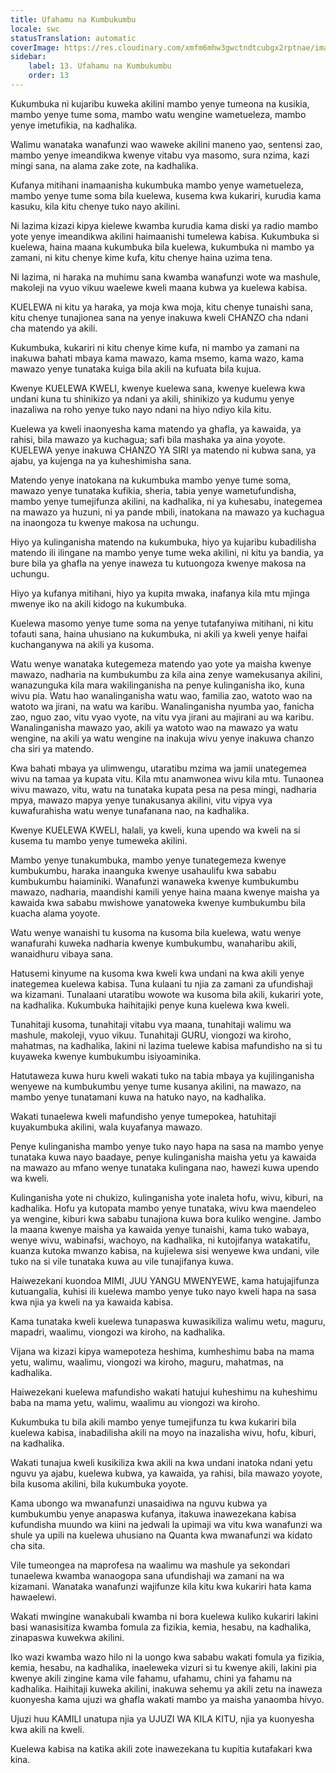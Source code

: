 ```yaml
---
title: Ufahamu na Kumbukumbu
locale: swc
statusTranslation: automatic
coverImage: https://res.cloudinary.com/xmfm6mhw3gwctndtcubgx2rptnae/image/upload/v1740337243/small_cover_educacion_fundamental_a051170f1c.webp
sidebar:
    label: 13. Ufahamu na Kumbukumbu
    order: 13
---
```

Kukumbuka ni kujaribu kuweka akilini mambo yenye tumeona na kusikia, mambo yenye tume soma, mambo watu wengine wametueleza, mambo yenye imetufikia, na kadhalika.

Walimu wanataka wanafunzi wao waweke akilini maneno yao, sentensi zao, mambo yenye imeandikwa kwenye vitabu vya masomo, sura nzima, kazi mingi sana, na alama zake zote, na kadhalika.

Kufanya mitihani inamaanisha kukumbuka mambo yenye wametueleza, mambo yenye tume soma bila kuelewa, kusema kwa kukariri, kurudia kama kasuku, kila kitu chenye tuko nayo akilini.

Ni lazima kizazi kipya kielewe kwamba kurudia kama diski ya radio mambo yote yenye imeandikwa akilini haimaanishi tumelewa kabisa. Kukumbuka si kuelewa, haina maana kukumbuka bila kuelewa, kukumbuka ni mambo ya zamani, ni kitu chenye kime kufa, kitu chenye haina uzima tena.

Ni lazima, ni haraka na muhimu sana kwamba wanafunzi wote wa mashule, makoleji na vyuo vikuu waelewe kweli maana kubwa ya kuelewa kabisa.

KUELEWA ni kitu ya haraka, ya moja kwa moja, kitu chenye tunaishi sana, kitu chenye tunajionea sana na yenye inakuwa kweli CHANZO cha ndani cha matendo ya akili.

Kukumbuka, kukariri ni kitu chenye kime kufa, ni mambo ya zamani na inakuwa bahati mbaya kama mawazo, kama msemo, kama wazo, kama mawazo yenye tunataka kuiga bila akili na kufuata bila kujua.

Kwenye KUELEWA KWELI, kwenye kuelewa sana, kwenye kuelewa kwa undani kuna tu shinikizo ya ndani ya akili, shinikizo ya kudumu yenye inazaliwa na roho yenye tuko nayo ndani na hiyo ndiyo kila kitu.

Kuelewa ya kweli inaonyesha kama matendo ya ghafla, ya kawaida, ya rahisi, bila mawazo ya kuchagua; safi bila mashaka ya aina yoyote. KUELEWA yenye inakuwa CHANZO YA SIRI ya matendo ni kubwa sana, ya ajabu, ya kujenga na ya kuheshimisha sana.

Matendo yenye inatokana na kukumbuka mambo yenye tume soma, mawazo yenye tunataka kufikia, sheria, tabia yenye wametufundisha, mambo yenye tumejifunza akilini, na kadhalika, ni ya kuhesabu, inategemea na mawazo ya huzuni, ni ya pande mbili, inatokana na mawazo ya kuchagua na inaongoza tu kwenye makosa na uchungu.

Hiyo ya kulinganisha matendo na kukumbuka, hiyo ya kujaribu kubadilisha matendo ili ilingane na mambo yenye tume weka akilini, ni kitu ya bandia, ya bure bila ya ghafla na yenye inaweza tu kutuongoza kwenye makosa na uchungu.

Hiyo ya kufanya mitihani, hiyo ya kupita mwaka, inafanya kila mtu mjinga mwenye iko na akili kidogo na kukumbuka.

Kuelewa masomo yenye tume soma na yenye tutafanyiwa mitihani, ni kitu tofauti sana, haina uhusiano na kukumbuka, ni akili ya kweli yenye haifai kuchanganywa na akili ya kusoma.

Watu wenye wanataka kutegemeza matendo yao yote ya maisha kwenye mawazo, nadharia na kumbukumbu za kila aina zenye wamekusanya akilini, wanazunguka kila mara wakilinganisha na penye kulinganisha iko, kuna wivu pia. Watu hao wanalinganisha watu wao, familia zao, watoto wao na watoto wa jirani, na watu wa karibu. Wanalinganisha nyumba yao, fanicha zao, nguo zao, vitu vyao vyote, na vitu vya jirani au majirani au wa karibu. Wanalinganisha mawazo yao, akili ya watoto wao na mawazo ya watu wengine, na akili ya watu wengine na inakuja wivu yenye inakuwa chanzo cha siri ya matendo.

Kwa bahati mbaya ya ulimwengu, utaratibu mzima wa jamii unategemea wivu na tamaa ya kupata vitu. Kila mtu anamwonea wivu kila mtu. Tunaonea wivu mawazo, vitu, watu na tunataka kupata pesa na pesa mingi, nadharia mpya, mawazo mapya yenye tunakusanya akilini, vitu vipya vya kuwafurahisha watu wenye tunafanana nao, na kadhalika.

Kwenye KUELEWA KWELI, halali, ya kweli, kuna upendo wa kweli na si kusema tu mambo yenye tumeweka akilini.

Mambo yenye tunakumbuka, mambo yenye tunategemeza kwenye kumbukumbu, haraka inaanguka kwenye usahaulifu kwa sababu kumbukumbu haiaminiki. Wanafunzi wanaweka kwenye kumbukumbu mawazo, nadharia, maandishi kamili yenye haina maana kwenye maisha ya kawaida kwa sababu mwishowe yanatoweka kwenye kumbukumbu bila kuacha alama yoyote.

Watu wenye wanaishi tu kusoma na kusoma bila kuelewa, watu wenye wanafurahi kuweka nadharia kwenye kumbukumbu, wanaharibu akili, wanaidhuru vibaya sana.

Hatusemi kinyume na kusoma kwa kweli kwa undani na kwa akili yenye inategemea kuelewa kabisa. Tuna kulaani tu njia za zamani za ufundishaji wa kizamani. Tunalaani utaratibu wowote wa kusoma bila akili, kukariri yote, na kadhalika. Kukumbuka haihitajiki penye kuna kuelewa kwa kweli.

Tunahitaji kusoma, tunahitaji vitabu vya maana, tunahitaji walimu wa mashule, makoleji, vyuo vikuu. Tunahitaji GURU, viongozi wa kiroho, mahatmas, na kadhalika, lakini ni lazima tuelewe kabisa mafundisho na si tu kuyaweka kwenye kumbukumbu isiyoaminika.

Hatutaweza kuwa huru kweli wakati tuko na tabia mbaya ya kujilinganisha wenyewe na kumbukumbu yenye tume kusanya akilini, na mawazo, na mambo yenye tunatamani kuwa na hatuko nayo, na kadhalika.

Wakati tunaelewa kweli mafundisho yenye tumepokea, hatuhitaji kuyakumbuka akilini, wala kuyafanya mawazo.

Penye kulinganisha mambo yenye tuko nayo hapa na sasa na mambo yenye tunataka kuwa nayo baadaye, penye kulinganisha maisha yetu ya kawaida na mawazo au mfano wenye tunataka kulingana nao, hawezi kuwa upendo wa kweli.

Kulinganisha yote ni chukizo, kulinganisha yote inaleta hofu, wivu, kiburi, na kadhalika. Hofu ya kutopata mambo yenye tunataka, wivu kwa maendeleo ya wengine, kiburi kwa sababu tunajiona kuwa bora kuliko wengine. Jambo la maana kwenye maisha ya kawaida yenye tunaishi, kama tuko wabaya, wenye wivu, wabinafsi, wachoyo, na kadhalika, ni kutojifanya watakatifu, kuanza kutoka mwanzo kabisa, na kujielewa sisi wenyewe kwa undani, vile tuko na si vile tunataka kuwa au vile tunajifanya kuwa.

Haiwezekani kuondoa MIMI, JUU YANGU MWENYEWE, kama hatujajifunza kutuangalia, kuhisi ili kuelewa mambo yenye tuko nayo kweli hapa na sasa kwa njia ya kweli na ya kawaida kabisa.

Kama tunataka kweli kuelewa tunapaswa kuwasikiliza walimu wetu, maguru, mapadri, waalimu, viongozi wa kiroho, na kadhalika.

Vijana wa kizazi kipya wamepoteza heshima, kumheshimu baba na mama yetu, walimu, waalimu, viongozi wa kiroho, maguru, mahatmas, na kadhalika.

Haiwezekani kuelewa mafundisho wakati hatujui kuheshimu na kuheshimu baba na mama yetu, walimu, waalimu au viongozi wa kiroho.

Kukumbuka tu bila akili mambo yenye tumejifunza tu kwa kukariri bila kuelewa kabisa, inabadilisha akili na moyo na inazalisha wivu, hofu, kiburi, na kadhalika.

Wakati tunajua kweli kusikiliza kwa akili na kwa undani inatoka ndani yetu nguvu ya ajabu, kuelewa kubwa, ya kawaida, ya rahisi, bila mawazo yoyote, bila kusoma akilini, bila kukumbuka yoyote.

Kama ubongo wa mwanafunzi unasaidiwa na nguvu kubwa ya kumbukumbu yenye anapaswa kufanya, itakuwa inawezekana kabisa kufundisha muundo wa kiini na jedwali la upimaji wa vitu kwa wanafunzi wa shule ya upili na kuelewa uhusiano na Quanta kwa mwanafunzi wa kidato cha sita.

Vile tumeongea na maprofesa na waalimu wa mashule ya sekondari tunaelewa kwamba wanaogopa sana ufundishaji wa zamani na wa kizamani. Wanataka wanafunzi wajifunze kila kitu kwa kukariri hata kama hawaelewi.

Wakati mwingine wanakubali kwamba ni bora kuelewa kuliko kukariri lakini basi wanasisitiza kwamba fomula za fizikia, kemia, hesabu, na kadhalika, zinapaswa kuwekwa akilini.

Iko wazi kwamba wazo hilo ni la uongo kwa sababu wakati fomula ya fizikia, kemia, hesabu, na kadhalika, inaeleweka vizuri si tu kwenye akili, lakini pia kwenye akili zingine kama vile fahamu, ufahamu, chini ya fahamu na kadhalika. Haihitaji kuweka akilini, inakuwa sehemu ya akili zetu na inaweza kuonyesha kama ujuzi wa ghafla wakati mambo ya maisha yanaomba hivyo.

Ujuzi huu KAMILI unatupa njia ya UJUZI WA KILA KITU, njia ya kuonyesha kwa akili na kweli.

Kuelewa kabisa na katika akili zote inawezekana tu kupitia kutafakari kwa kina.

